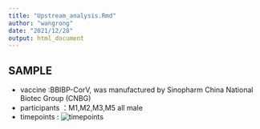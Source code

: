 ```yaml
---
title: "Upstream_analysis.Rmd"
author: "wangrong"
date: "2021/12/28"
output: html_document
---
```

##  SAMPLE
*  vaccine  :BBIBP-CorV, was manufactured by Sinopharm China National Biotec Group (CNBG) 
*  participants ：M1,M2,M3,M5 all male
*  timepoints  :
![timepoints ](timepoint.png)

